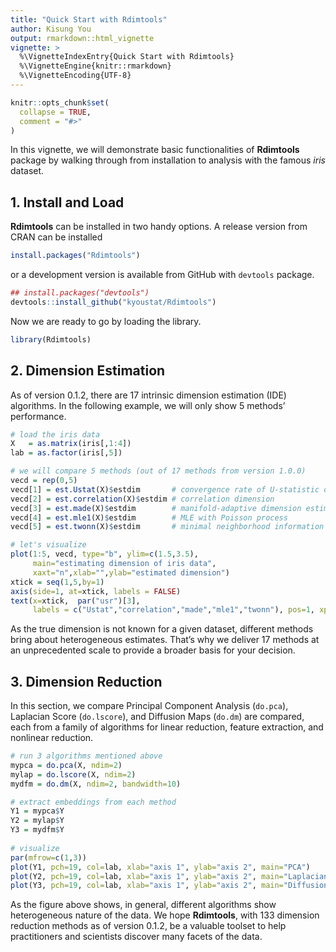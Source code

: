 ```yaml
---
title: "Quick Start with Rdimtools"
author: Kisung You
output: rmarkdown::html_vignette
vignette: >
  %\VignetteIndexEntry{Quick Start with Rdimtools}
  %\VignetteEngine{knitr::rmarkdown}
  %\VignetteEncoding{UTF-8}
---
```


```r
knitr::opts_chunk$set(
  collapse = TRUE,
  comment = "#>"
)
```

In this vignette, we will demonstrate basic functionalities of **Rdimtools** package by walking through from installation to analysis with the famous *iris* dataset. 


## 1. Install and Load

**Rdimtools** can be installed in two handy options. A release version from CRAN can be installed
```r
install.packages("Rdimtools")
```
or a development version is available from GitHub with `devtools` package.
```r
## install.packages("devtools")
devtools::install_github("kyoustat/Rdimtools")
```

Now we are ready to go by loading the library.
```r
library(Rdimtools)
```

## 2. Dimension Estimation

As of version 0.1.2, there are 17 intrinsic dimension estimation (IDE) algorithms. In the following example, we will only show 5 methods' performance.


```r
# load the iris data
X   = as.matrix(iris[,1:4])
lab = as.factor(iris[,5])

# we will compare 5 methods (out of 17 methods from version 1.0.0)
vecd = rep(0,5)
vecd[1] = est.Ustat(X)$estdim       # convergence rate of U-statistic on manifold
vecd[2] = est.correlation(X)$estdim # correlation dimension
vecd[3] = est.made(X)$estdim        # manifold-adaptive dimension estimation
vecd[4] = est.mle1(X)$estdim        # MLE with Poisson process
vecd[5] = est.twonn(X)$estdim       # minimal neighborhood information

# let's visualize
plot(1:5, vecd, type="b", ylim=c(1.5,3.5), 
     main="estimating dimension of iris data",
     xaxt="n",xlab="",ylab="estimated dimension")
xtick = seq(1,5,by=1)
axis(side=1, at=xtick, labels = FALSE)
text(x=xtick,  par("usr")[3], 
     labels = c("Ustat","correlation","made","mle1","twonn"), pos=1, xpd = TRUE)
```

As the true dimension is not known for a given dataset, different methods bring about heterogeneous estimates. That's why we deliver 17 methods at an unprecedented scale to provide a broader basis for your decision.

## 3. Dimension Reduction

In this section, we compare Principal Component Analysis (`do.pca`), Laplacian Score (`do.lscore`), and Diffusion Maps (`do.dm`) are compared, each from a family of algorithms for linear reduction, feature extraction, and nonlinear reduction.

```r
# run 3 algorithms mentioned above
mypca = do.pca(X, ndim=2)
mylap = do.lscore(X, ndim=2)
mydfm = do.dm(X, ndim=2, bandwidth=10)

# extract embeddings from each method
Y1 = mypca$Y
Y2 = mylap$Y
Y3 = mydfm$Y
  
# visualize
par(mfrow=c(1,3))
plot(Y1, pch=19, col=lab, xlab="axis 1", ylab="axis 2", main="PCA")
plot(Y2, pch=19, col=lab, xlab="axis 1", ylab="axis 2", main="Laplacian Score")
plot(Y3, pch=19, col=lab, xlab="axis 1", ylab="axis 2", main="Diffusion Maps")
```

As the figure above shows, in general, different algorithms show heterogeneous nature of the data. We hope **Rdimtools**, with 133 dimension reduction methods as of version 0.1.2, be a valuable toolset to help practitioners and scientists discover many facets of the data.
